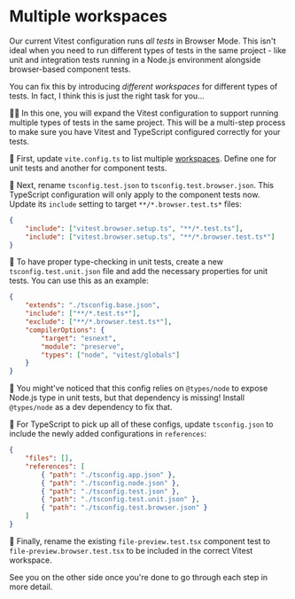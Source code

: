 # Multiple workspaces

Our current Vitest configuration runs _all tests_ in Browser Mode. This isn't ideal when you need to run different types of tests in the same project - like unit and integration tests running in a Node.js environment alongside browser-based component tests.

You can fix this by introducing _different workspaces_ for different types of tests. In fact, I think this is just the right task for you...

👨‍💼 In this one, you will expand the Vitest configuration to support running multiple types of tests in the same project. This will be a multi-step process to make sure you have Vitest and TypeScript configured correctly for your tests.

🐨 First, update <InlineFile file="vite.config.ts">`vite.config.ts`</InlineFile> to list multiple [workspaces](https://main.vitest.dev/guide/workspace.html#configuration). Define one for unit tests and another for component tests.

🐨 Next, rename <InlineFile file="tsconfig.test.json">`tsconfig.test.json`</InlineFile> to `tsconfig.test.browser.json`. This TypeScript configuration will only apply to the component tests now. Update its `include` setting to target `**/*.browser.test.ts*` files:

```json filename=tsconfig.test.browser.json remove=2 add=3
{
	"include": ["vitest.browser.setup.ts", "**/*.test.ts"],
	"include": ["vitest.browser.setup.ts", "**/*.browser.test.ts*"]
}
```

🐨 To have proper type-checking in unit tests, create a new <InlineFile file="tsconfig.test.unit.json">`tsconfig.test.unit.json`</InlineFile> file and add the necessary properties for unit tests. You can use this as an example:

```json filename=tsconfig.test.unit.json
{
	"extends": "./tsconfig.base.json",
	"include": ["**/*.test.ts*"],
	"exclude": ["**/*.browser.test.ts*"],
	"compilerOptions": {
		"target": "esnext",
		"module": "preserve",
		"types": ["node", "vitest/globals"]
	}
}
```

🐨 You might've noticed that this config relies on `@types/node` to expose Node.js type in unit tests, but that dependency is missing! Install `@types/node` as a dev dependency to fix that.

🐨 For TypeScript to pick up all of these configs, update <InlineFile file="tsconfig.json">`tsconfig.json`</InlineFile> to include the newly added configurations in `references`:

```json filename=tsconfig.json remove=6 add=7-8
{
	"files": [],
	"references": [
		{ "path": "./tsconfig.app.json" },
		{ "path": "./tsconfig.node.json" },
		{ "path": "./tsconfig.test.json" },
		{ "path": "./tsconfig.test.unit.json" },
		{ "path": "./tsconfig.test.browser.json" }
	]
}
```

🐨 Finally, rename the existing `file-preview.test.tsx` component test to `file-preview.browser.test.tsx` to be included in the correct Vitest workspace.

See you on the other side once you're done to go through each step in more detail.
